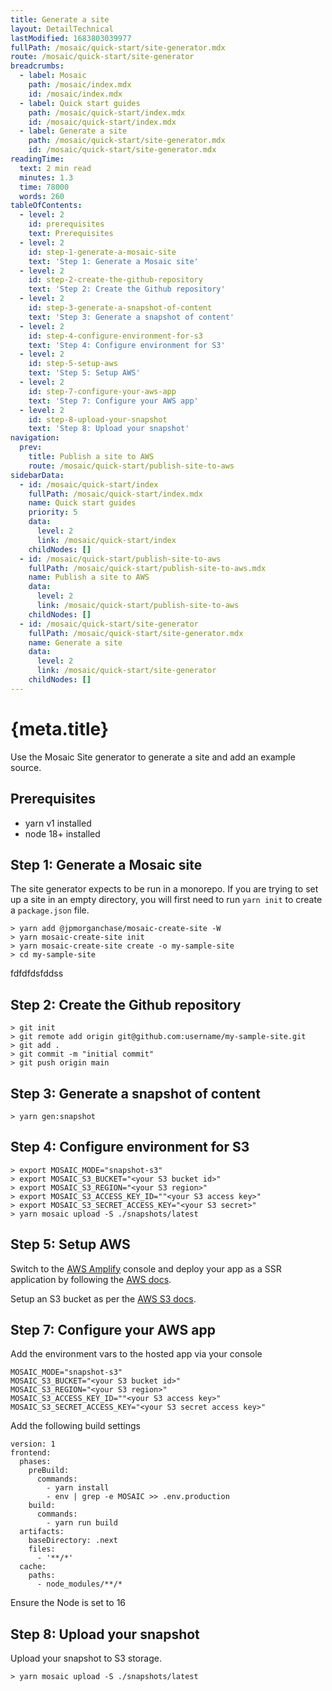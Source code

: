 ```yaml
---
title: Generate a site
layout: DetailTechnical
lastModified: 1683803039977
fullPath: /mosaic/quick-start/site-generator.mdx
route: /mosaic/quick-start/site-generator
breadcrumbs:
  - label: Mosaic
    path: /mosaic/index.mdx
    id: /mosaic/index.mdx
  - label: Quick start guides
    path: /mosaic/quick-start/index.mdx
    id: /mosaic/quick-start/index.mdx
  - label: Generate a site
    path: /mosaic/quick-start/site-generator.mdx
    id: /mosaic/quick-start/site-generator.mdx
readingTime:
  text: 2 min read
  minutes: 1.3
  time: 78000
  words: 260
tableOfContents:
  - level: 2
    id: prerequisites
    text: Prerequisites
  - level: 2
    id: step-1-generate-a-mosaic-site
    text: 'Step 1: Generate a Mosaic site'
  - level: 2
    id: step-2-create-the-github-repository
    text: 'Step 2: Create the Github repository'
  - level: 2
    id: step-3-generate-a-snapshot-of-content
    text: 'Step 3: Generate a snapshot of content'
  - level: 2
    id: step-4-configure-environment-for-s3
    text: 'Step 4: Configure environment for S3'
  - level: 2
    id: step-5-setup-aws
    text: 'Step 5: Setup AWS'
  - level: 2
    id: step-7-configure-your-aws-app
    text: 'Step 7: Configure your AWS app'
  - level: 2
    id: step-8-upload-your-snapshot
    text: 'Step 8: Upload your snapshot'
navigation:
  prev:
    title: Publish a site to AWS
    route: /mosaic/quick-start/publish-site-to-aws
sidebarData:
  - id: /mosaic/quick-start/index
    fullPath: /mosaic/quick-start/index.mdx
    name: Quick start guides
    priority: 5
    data:
      level: 2
      link: /mosaic/quick-start/index
    childNodes: []
  - id: /mosaic/quick-start/publish-site-to-aws
    fullPath: /mosaic/quick-start/publish-site-to-aws.mdx
    name: Publish a site to AWS
    data:
      level: 2
      link: /mosaic/quick-start/publish-site-to-aws
    childNodes: []
  - id: /mosaic/quick-start/site-generator
    fullPath: /mosaic/quick-start/site-generator.mdx
    name: Generate a site
    data:
      level: 2
      link: /mosaic/quick-start/site-generator
    childNodes: []
---
```


# {meta.title}

Use the Mosaic Site generator to generate a site and add an example source.

## Prerequisites

- yarn v1 installed
- node 18+ installed

## Step 1: Generate a Mosaic site

The site generator expects to be run in a monorepo. If you are trying to set up a site in an empty directory, you will first need to run `yarn init` to create a `package.json` file.

```
> yarn add @jpmorganchase/mosaic-create-site -W
> yarn mosaic-create-site init
> yarn mosaic-create-site create -o my-sample-site
> cd my-sample-site
```

fdfdfdsfddss

## Step 2: Create the Github repository

```
> git init
> git remote add origin git@github.com:username/my-sample-site.git
> git add .
> git commit -m "initial commit"
> git push origin main
```

## Step 3: Generate a snapshot of content

```
> yarn gen:snapshot
```

## Step 4: Configure environment for S3

```
> export MOSAIC_MODE="snapshot-s3"
> export MOSAIC_S3_BUCKET="<your S3 bucket id>"
> export MOSAIC_S3_REGION="<your S3 region>"
> export MOSAIC_S3_ACCESS_KEY_ID=""<your S3 access key>"
> export MOSAIC_S3_SECRET_ACCESS_KEY="<your S3 secret>"
> yarn mosaic upload -S ./snapshots/latest
```

## Step 5: Setup AWS

Switch to the [AWS Amplify](https://aws.amazon.com/amplify/hosting/) console and deploy your app as a SSR application by following the [AWS docs](https://docs.amplify.aws/guides/hosting/nextjs/q/platform/js/).

Setup an S3 bucket as per the [AWS S3 docs](https://docs.aws.amazon.com/AmazonS3/latest/userguide/GetStartedWithS3.html).

## Step 7: Configure your AWS app

Add the environment vars to the hosted app via your console

```
MOSAIC_MODE="snapshot-s3"
MOSAIC_S3_BUCKET="<your S3 bucket id>"
MOSAIC_S3_REGION="<your S3 region>"
MOSAIC_S3_ACCESS_KEY_ID=""<your S3 access key>"
MOSAIC_S3_SECRET_ACCESS_KEY="<your S3 secret access key>"
```

Add the following build settings

```
version: 1
frontend:
  phases:
    preBuild:
      commands:
        - yarn install
        - env | grep -e MOSAIC >> .env.production
    build:
      commands:
        - yarn run build
  artifacts:
    baseDirectory: .next
    files:
      - '**/*'
  cache:
    paths:
      - node_modules/**/*
```

Ensure the Node is set to 16

## Step 8: Upload your snapshot

Upload your snapshot to S3 storage.

```
> yarn mosaic upload -S ./snapshots/latest
```
